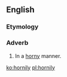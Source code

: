 ==English==

===Etymology===
{{suffix|en|horny|ly}}

===Adverb===
{{en-adv}}

# In a [[horny]] manner.

[[ko:hornily]]
[[pl:hornily]]